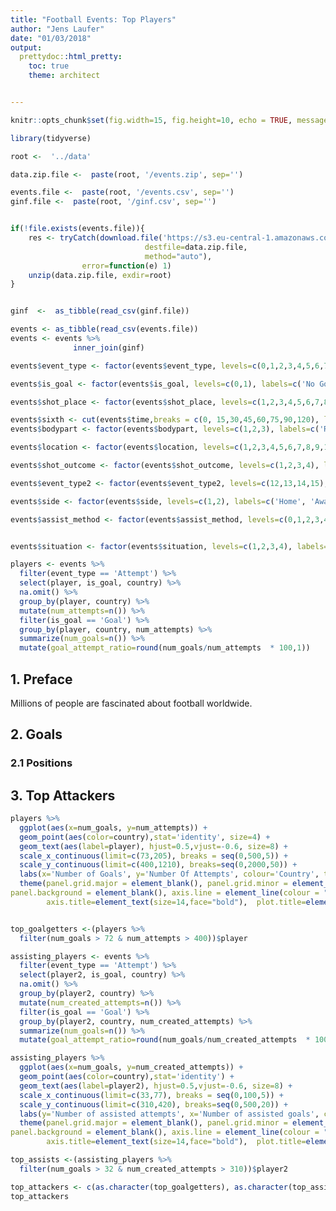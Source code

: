 ```yaml
---
title: "Football Events: Top Players"
author: "Jens Laufer"
date: "01/03/2018"
output:
  prettydoc::html_pretty:
    toc: true
    theme: architect


---
```


```r
knitr::opts_chunk$set(fig.width=15, fig.height=10, echo = TRUE, message = TRUE, warning = FALSE)
```

```r
library(tidyverse)
```

```r
root <-  '../data'

data.zip.file <-  paste(root, '/events.zip', sep='')

events.file <-  paste(root, '/events.csv', sep='')
ginf.file <-  paste(root, '/ginf.csv', sep='')


if(!file.exists(events.file)){
    res <- tryCatch(download.file('https://s3.eu-central-1.amazonaws.com/datasets-zrbfhr74383/football-events.zip',
                              destfile=data.zip.file,
                              method="auto"),
                error=function(e) 1)
    unzip(data.zip.file, exdir=root)
}


ginf  <-  as_tibble(read_csv(ginf.file))

events <- as_tibble(read_csv(events.file))
events <- events %>%
              inner_join(ginf)
```



```r

events$event_type <- factor(events$event_type, levels=c(0,1,2,3,4,5,6,7,8,9,10,11), labels=c('Annoucement', 'Attempt','Corner','Foul', 'Yellow Card', 'Second Yellow Card', 'Red Card', 'Substitution', 'Free kick won', 'Offside', 'Hand Ball', 'Penalty Conceded'))

events$is_goal <- factor(events$is_goal, levels=c(0,1), labels=c('No Goal', 'Goal'))

events$shot_place <- factor(events$shot_place, levels=c(1,2,3,4,5,6,7,8,9,10,11,12,13), labels=c('Bit Too High', 'Blocked', 'Bottom Left Corner', 'Bottom Right Corner', 'Centre Of Goal', 'High And Wide', 'Hits The Bar', 'Misses To The left', 'Misses To The Right', 'Too high', 'Top Centre Of The Goal', 'Top Left Corner', 'Top Right Corner'))

events$sixth <- cut(events$time,breaks = c(0, 15,30,45,60,75,90,120), labels = c('0-15','15-30','30-45', '45-60', '60-75', '75-90', '90-'))
events$bodypart <- factor(events$bodypart, levels=c(1,2,3), labels=c('Right Foot', 'Left Foot', 'Head'))

events$location <- factor(events$location, levels=c(1,2,3,4,5,6,7,8,9,10,11,12,13,14,15,16,17,18,19), labels=c('Attacking half', 'Defense half', 'Centre of the box', 'Left wing', 'right wing', 'difficult angle and long range', 'difficult angle on the left', 'difficult angle on the right', 'Left Site Of The box',  'Left Site Of The Six Yard Box',  'Right Site Of The Box',  'Right Site Of The Six Yard Box', 'Very close range', 'Penalty Spot', 'Outsite The Box', 'long range', 'More Than 35 yards', 'More than 40 yards', 'not recorded'))

events$shot_outcome <- factor(events$shot_outcome, levels=c(1,2,3,4), labels=c('On target', 'off target', 'blocked', 'hit the bar'))

events$event_type2 <- factor(events$event_type2, levels=c(12,13,14,15), labels=c('Key pass', 'Failed Through ball', 'Sending Off', 'Own Goal'))

events$side <- factor(events$side, levels=c(1,2), labels=c('Home', 'Away'))

events$assist_method <- factor(events$assist_method, levels=c(0,1,2,3,4), labels=c('None', 'Pass','Cross', 'Headed Pass', 'Through Ball'))


events$situation <- factor(events$situation, levels=c(1,2,3,4), labels=c('Open Play', 'Set Piece','Corner', 'Free Kick'))

```



```r
players <- events %>%
  filter(event_type == 'Attempt') %>%
  select(player, is_goal, country) %>%
  na.omit() %>%
  group_by(player, country) %>%
  mutate(num_attempts=n()) %>%
  filter(is_goal == 'Goal') %>%
  group_by(player, country, num_attempts) %>%
  summarize(num_goals=n()) %>%
  mutate(goal_attempt_ratio=round(num_goals/num_attempts  * 100,1)) 
```


1. Preface
----------------


Millions of people are fascinated about football worldwide. 


2. Goals
--------


### 2.1 Positions ###


3. Top Attackers
----------------


```r

players %>%
  ggplot(aes(x=num_goals, y=num_attempts)) +
  geom_point(aes(color=country),stat='identity', size=4) + 
  geom_text(aes(label=player), hjust=0.5,vjust=-0.6, size=8) +
  scale_x_continuous(limit=c(73,205), breaks = seq(0,500,5)) +
  scale_y_continuous(limit=c(400,1210), breaks=seq(0,2000,50)) +
  labs(x='Number of Goals', y='Number Of Attempts', colour='Country', title='Total number of goals/number of attempts of top players across european top leagues 2011-2017') +
  theme(panel.grid.major = element_blank(), panel.grid.minor = element_blank(),
panel.background = element_blank(), axis.line = element_line(colour = "black"), axis.text=element_text(size=12),
        axis.title=element_text(size=14,face="bold"),  plot.title=element_text(size=20, face='bold'))


top_goalgetters <-(players %>%
  filter(num_goals > 72 & num_attempts > 400))$player


```



```r
assisting_players <- events %>%
  filter(event_type == 'Attempt') %>%
  select(player2, is_goal, country) %>%
  na.omit() %>%
  group_by(player2, country) %>%
  mutate(num_created_attempts=n()) %>%
  filter(is_goal == 'Goal') %>%
  group_by(player2, country, num_created_attempts) %>%
  summarize(num_goals=n()) %>%
  mutate(goal_attempt_ratio=round(num_goals/num_created_attempts  * 100,1)) 
```





```r

assisting_players %>%
  ggplot(aes(x=num_goals, y=num_created_attempts)) +
  geom_point(aes(color=country),stat='identity') + 
  geom_text(aes(label=player2), hjust=0.5,vjust=-0.6, size=8) +
  scale_x_continuous(limit=c(33,77), breaks = seq(0,100,5)) +
  scale_y_continuous(limit=c(310,420), breaks=seq(0,500,20)) +
  labs(y='Number of assisted attempts', x='Number of assisted goals', colour='Country', size='Number Of Attempts', title='Total number of assisted Attemps/assisted goals of top players across european top leagues 2011-2017') +
  theme(panel.grid.major = element_blank(), panel.grid.minor = element_blank(),
panel.background = element_blank(), axis.line = element_line(colour = "black"), axis.text=element_text(size=12),
        axis.title=element_text(size=14,face="bold"),  plot.title=element_text(size=20, face='bold'))

top_assists <-(assisting_players %>%
  filter(num_goals > 32 & num_created_attempts > 310))$player2

```


```r
top_attackers <- c(as.character(top_goalgetters), as.character(top_assists))
top_attackers
```



